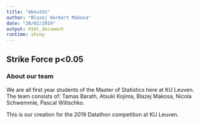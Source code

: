 ```yaml
---
title: "AboutUs"
author: "Blazej Herbert Makosa"
date: "20/02/2019"
output: html_document
runtime: shiny
---
```


## Strike Force p<0.05
### About our team

We are all first year students of the Master of Statistics here at KU Leuven. The team consists of: Tamas Barath, Atsuki Kojima, Blazej Makosa, Nicola Schwemmle, Pascal Wiltschko.


This is our creation for the 2019 Datathon competition at KU Leuven.




